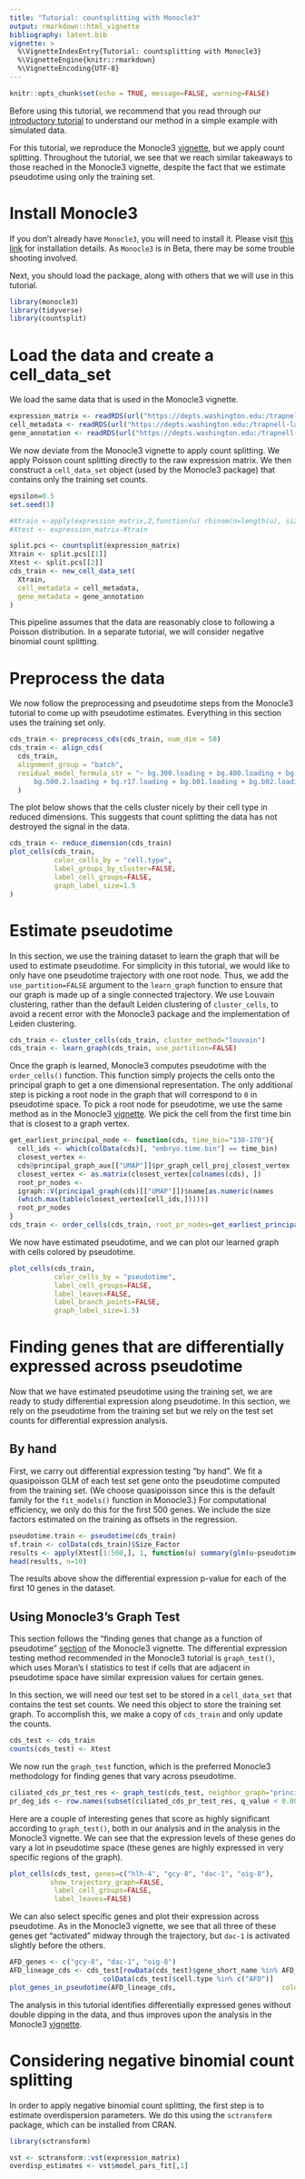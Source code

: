 ```yaml
---
title: "Tutorial: countsplitting with Monocle3" 
output: rmarkdown::html_vignette
bibliography: latent.bib
vignette: >
  %\VignetteIndexEntry{Tutorial: countsplitting with Monocle3}
  %\VignetteEngine{knitr::rmarkdown}
  %\VignetteEncoding{UTF-8}
---
```


```r
knitr::opts_chunk$set(echo = TRUE, message=FALSE, warning=FALSE)
```

Before using this tutorial, we recommend that you read through our [introductory tutorial](https://anna-neufeld.github.io/countsplit/articles/countsplit_tutorial.html) to understand our method in a simple example with simulated data. 

For this tutorial, we reproduce the Monocle3 [vignette](https://cole-trapnell-lab.github.io/monocle3/docs/trajectories/), but we apply count splitting. Throughout the tutorial, we see that we reach similar takeaways to those reached in the Monocle3 vignette, despite the fact that we estimate pseudotime using only the training set. 

# Install Monocle3

If you don't already have `Monocle3`, you will need to install it. Please visit [this link](https://cole-trapnell-lab.github.io/monocle3/docs/installation/) for installation details. As `Monocle3` is in Beta, there may be some trouble shooting involved. 

Next, you should load the package, along with others that we will use in this tutorial.

```r
library(monocle3)
library(tidyverse)
library(countsplit)
```

# Load the data and create a cell_data_set

We load the same data that is used in the Monocle3 vignette. 

```r
expression_matrix <- readRDS(url("https://depts.washington.edu:/trapnell-lab/software/monocle3/celegans/data/packer_embryo_expression.rds"))
cell_metadata <- readRDS(url("https://depts.washington.edu:/trapnell-lab/software/monocle3/celegans/data/packer_embryo_colData.rds"))
gene_annotation <- readRDS(url("https://depts.washington.edu:/trapnell-lab/software/monocle3/celegans/data/packer_embryo_rowData.rds"))
```

We now deviate from the Monocle3 vignette to apply count splitting. We apply Poisson count splitting directly to the raw expression matrix. We then construct a `cell_data_set` object (used by the Monocle3 package) that contains only the training set counts. 

```r
epsilon=0.5
set.seed(1)

#Xtrain <-apply(expression_matrix,2,function(u) rbinom(n=length(u), size=u, p=epsilon))
#Xtest <- expression_matrix-Xtrain

split.pcs <- countsplit(expression_matrix)
Xtrain <- split.pcs[[1]]
Xtest <- split.pcs[[2]]
cds_train <- new_cell_data_set(
  Xtrain,
  cell_metadata = cell_metadata,
  gene_metadata = gene_annotation
)
```

This pipeline assumes that the data are reasonably close to following a Poisson distribution. In a separate tutorial, we will consider negative binomial count splitting.


# Preprocess the data

We now follow the preprocessing and pseudotime steps from the Monocle3 tutorial to come up with pseudotime estimates. Everything in this section uses the training set only. 

```r
cds_train <- preprocess_cds(cds_train, num_dim = 50)
cds_train <- align_cds(
  cds_train, 
  alignment_group = "batch", 
  residual_model_formula_str = "~ bg.300.loading + bg.400.loading + bg.500.1.loading +    
      bg.500.2.loading + bg.r17.loading + bg.b01.loading + bg.b02.loading"
  )
```

The plot below shows that the cells cluster nicely by their cell type in reduced dimensions. This suggests that count splitting the data has not destroyed the signal in the data. 

```r
cds_train <- reduce_dimension(cds_train)
plot_cells(cds_train, 
           color_cells_by = "cell.type",
           label_groups_by_cluster=FALSE, 
           label_cell_groups=FALSE,
           graph_label_size=1.5
)
```

# Estimate pseudotime 

In this section, we use the training dataset to learn the graph that will be used to estimate pseudotime. For simplicity in this tutorial, we would like to only have one pseudotime trajectory with one root node. Thus, we add the `use_partition=FALSE` argument to the `learn_graph` function to ensure that our graph is made up of a single connected trajectory. We use Louvain clustering, rather than the default Leiden clustering of ``cluster_cells``, to avoid a recent error with the Monocle3 package and the implementation of Leiden clustering.

```r
cds_train <- cluster_cells(cds_train, cluster_method="louvain")
cds_train <- learn_graph(cds_train, use_partition=FALSE)
```

Once the graph is learned, Monocle3 computes pseudotime with the `order_cells()` function. This function simply projects the cells onto the principal graph to get a one dimensional representation. The only additional step is picking a root node in the graph that will correspond to `0` in pseudotime space. To pick a root node for pseudotime, we use the same method as in the Monocle3 [vignette](https://cole-trapnell-lab.github.io/monocle3/docs/trajectories/). We pick the cell from the first time bin that is closest to a graph vertex.

```r
get_earliest_principal_node <- function(cds, time_bin="130-170"){
  cell_ids <- which(colData(cds)[, "embryo.time.bin"] == time_bin)
  closest_vertex <-
  cds@principal_graph_aux[["UMAP"]]$pr_graph_cell_proj_closest_vertex
  closest_vertex <- as.matrix(closest_vertex[colnames(cds), ])
  root_pr_nodes <-
  igraph::V(principal_graph(cds)[["UMAP"]])$name[as.numeric(names
  (which.max(table(closest_vertex[cell_ids,]))))]
  root_pr_nodes
}
cds_train <- order_cells(cds_train, root_pr_nodes=get_earliest_principal_node(cds_train))
```

We now have estimated pseudotime, and we can plot our learned graph with cells colored by pseudotime. 

```r
plot_cells(cds_train,
           color_cells_by = "pseudotime",
           label_cell_groups=FALSE,
           label_leaves=FALSE,
           label_branch_points=FALSE,
           graph_label_size=1.5)
```

# Finding genes that are differentially expressed across pseudotime

Now that we have estimated pseudotime using the training set, we are ready to study differential expression along pseudotime. In this section, we rely on the pseudotime from the training set but we rely on the test set counts for differential expression analysis.

## By hand

First, we carry out differential expression testing "by hand". We fit a quasipoisson GLM of each test set gene onto the pseudotime computed from the training set. (We choose quasipoisson since this is the default family for the `fit_models()` function in Monocle3.) For computational efficiency, we only do this for the first 500 genes. We include the size factors estimated on the training as offsets in the regression.

```r
pseudotime.train <- pseudotime(cds_train)
sf.train <- colData(cds_train)$Size_Factor
results <- apply(Xtest[1:500,], 1, function(u) summary(glm(u~pseudotime.train, offset = log(sf.train), family="quasipoisson"))$coefficients[2,2])
head(results, n=10)
```

The results above show the differential expression p-value for each of the first 10 genes in the dataset.  

## Using Monocle3's Graph Test

This section follows the "finding genes that change as a function of pseudotime" [section](https://cole-trapnell-lab.github.io/monocle3/docs/differential/#pseudo-dep) of the Monocle3 vignette. The differential expression testing method recommended in the Monocle3 tutorial is `graph_test()`, which uses Moran's I statistics to test if cells that are adjacent in pseudotime space have similar expression values for certain genes. 

In this section, we will need our test set to be stored in a `cell_data_set` that contains the test set counts. We need this object to store the training set graph. To accomplish this, we make a copy of `cds_train` and only update the counts.  

```r
cds_test <- cds_train 
counts(cds_test) <- Xtest 
```

We now run the `graph_test` function, which is the preferred Monocle3 methodology for finding genes that vary across pseudotime.

```r
ciliated_cds_pr_test_res <- graph_test(cds_test, neighbor_graph="principal_graph", cores=4) 
pr_deg_ids <- row.names(subset(ciliated_cds_pr_test_res, q_value < 0.0005)) 
```

Here are a couple of interesting genes that score as highly significant according to `graph_test()`, both in our analysis and in the analysis in the Monocle3 vignette. We can see that the expression levels of these genes do vary a lot in pseudotime space (these genes are highly expressed in very specific regions of the graph). 

```r
plot_cells(cds_test, genes=c("hlh-4", "gcy-8", "dac-1", "oig-8"), 
          show_trajectory_graph=FALSE, 
           label_cell_groups=FALSE, 
           label_leaves=FALSE) 
``` 

We can also select specific genes and plot their expression across pseudotime. As in the Monocle3 vignette, we see that all three of these genes get "activated" midway through the trajectory, but `dac-1` is activated slightly before the others. 

```r
AFD_genes <- c("gcy-8", "dac-1", "oig-8")
AFD_lineage_cds <- cds_test[rowData(cds_test)$gene_short_name %in% AFD_genes, 
                       colData(cds_test)$cell.type %in% c("AFD")]
plot_genes_in_pseudotime(AFD_lineage_cds,                          color_cells_by="embryo.time.bin",min_expr=0.5) 
```


The analysis in this tutorial identifies differentially expressed genes without double dipping in the data, and thus improves upon the analysis in the  Monocle3 [vignette](https://cole-trapnell-lab.github.io/monocle3/docs/trajectories/). 


# Considering negative binomial count splitting

In order to apply negative binomial count splitting, the first step is to estimate overdispersion parameters. We do this using the ``sctransform`` package, which can be installed from CRAN. 

```r
library(sctransform)

vst <- sctransform::vst(expression_matrix)
overdisp_estimates <- vst$model_pars_fit[,1]
```
